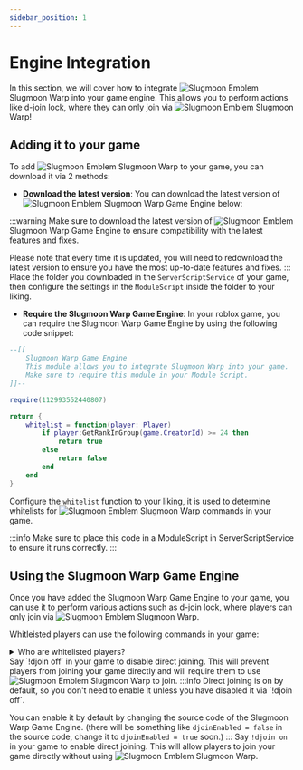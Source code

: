 ```yaml
---
sidebar_position: 1
---
```




# Engine Integration

In this section, we will cover how to integrate <span className="emoji-like-icon"><img src="/img/icon.png" alt="Slugmoon Emblem" /></span> <GradientText animated>Slugmoon Warp</GradientText> into your game engine. This allows you to perform actions like d-join lock, where they can only join via <span className="emoji-like-icon"><img src="/img/icon.png" alt="Slugmoon Emblem" /></span> <GradientText animated>Slugmoon Warp</GradientText>!

## Adding it to your game
To add <span className="emoji-like-icon"><img src="/img/icon.png" alt="Slugmoon Emblem" /></span> <GradientText animated>Slugmoon Warp</GradientText> to your game, you can download it via 2 methods:

- **Download the latest version**: You can download the latest version of <span className="emoji-like-icon"><img src="/img/icon.png" alt="Slugmoon Emblem" /></span> <GradientText animated>Slugmoon Warp Game Engine</GradientText> below:
<IframeWindow url="https://slugmoon.lol/files/pPBB2d.rbxm" />
:::warning
Make sure to download the latest version of <span className="emoji-like-icon"><img src="/img/icon.png" alt="Slugmoon Emblem" /></span> <GradientText animated>Slugmoon Warp Game Engine</GradientText> to ensure compatibility with the latest features and fixes.

Please note that every time it is updated, you will need to redownload the latest version to ensure you have the most up-to-date features and fixes.
:::
Place the folder you downloaded in the `ServerScriptService` of your game, then configure the settings in the `ModuleScript` inside the folder to your liking.

- **Require the Slugmoon Warp Game Engine**: In your roblox game, you can require the Slugmoon Warp Game Engine by using the following code snippet:
```lua title="ModuleScript in ServerScriptService"
--[[
    Slugmoon Warp Game Engine
    This module allows you to integrate Slugmoon Warp into your game.
    Make sure to require this module in your Module Script.
]]--

require(112993552440807)

return {
	whitelist = function(player: Player)
		if player:GetRankInGroup(game.CreatorId) >= 24 then
			return true
		else
			return false
		end
	end
}
```
Configure the `whitelist` function to your liking, it is used to determine whitelists for <span className="emoji-like-icon"><img src="/img/icon.png" alt="Slugmoon Emblem" /></span> <GradientText animated>Slugmoon Warp</GradientText> commands in your game.

:::info
Make sure to place this code in a ModuleScript in ServerScriptService to ensure it runs correctly.
:::

## Using the Slugmoon Warp Game Engine
Once you have added the Slugmoon Warp Game Engine to your game, you can use it to perform various actions such as d-join lock, where players can only join via <span className="emoji-like-icon"><img src="/img/icon.png" alt="Slugmoon Emblem" /></span> <GradientText animated>Slugmoon Warp</GradientText>.

Whitleisted players can use the following commands in your game:

<details>
  <summary>Who are whitelisted players?</summary>

 Whitelisted players are players that, when put through the `whitelist` function, return `true`. This means that they are allowed to use the Slugmoon Warp Game Engine commands in your game. You can customize the `whitelist` function to determine which players are whitelisted based on their rank in the group or any other criteria you choose.
</details>

<Tabs>
  <TabItem value="disable djoin" label="Disable direct join" default>
    Say `!djoin off` in your game to disable direct joining. This will prevent players from joining your game directly and will require them to use <span className="emoji-like-icon"><img src="/img/icon.png" alt="Slugmoon Emblem" /></span> <GradientText animated>Slugmoon Warp</GradientText> to join.
  </TabItem>
  <TabItem value="enable djoin" label="Enable direct join">
  :::info
  Direct joining is on by default, so you don't need to enable it unless you have disabled it via `!djoin off`.

  You can enable it by default by changing the source code of the Slugmoon Warp Game Engine. (there will be something like `djoinEnabled = false` in the source code, change it to `djoinEnabled = true` soon.)
  :::
    Say `!djoin on` in your game to enable direct joining. This will allow players to join your game directly without using <span className="emoji-like-icon"><img src="/img/icon.png" alt="Slugmoon Emblem" /></span> <GradientText animated>Slugmoon Warp</GradientText>.
  </TabItem>
</Tabs>

